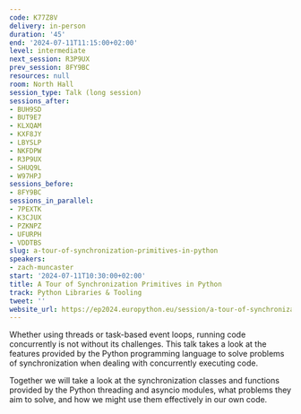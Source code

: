 ```yaml
---
code: K77Z8V
delivery: in-person
duration: '45'
end: '2024-07-11T11:15:00+02:00'
level: intermediate
next_session: R3P9UX
prev_session: 8FY9BC
resources: null
room: North Hall
session_type: Talk (long session)
sessions_after:
- BUH9SD
- BUT9E7
- KLXQAM
- KXF8JY
- LBYSLP
- NKFDPW
- R3P9UX
- SHUQ9L
- W97HPJ
sessions_before:
- 8FY9BC
sessions_in_parallel:
- 7PEXTK
- K3CJUX
- PZKNPZ
- UFURPH
- VDDTBS
slug: a-tour-of-synchronization-primitives-in-python
speakers:
- zach-muncaster
start: '2024-07-11T10:30:00+02:00'
title: A Tour of Synchronization Primitives in Python
track: Python Libraries & Tooling
tweet: ''
website_url: https://ep2024.europython.eu/session/a-tour-of-synchronization-primitives-in-python
---
```


Whether using threads or task-based event loops, running code concurrently is not without its challenges. This talk takes a look at the features provided by the Python programming language to solve problems of synchronization when dealing with concurrently executing code.

Together we will take a look at the synchronization classes and functions provided by the Python threading and asyncio modules, what problems they aim to solve, and how we might use them effectively in our own code.
